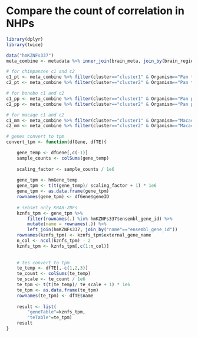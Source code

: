 # Compare the count of correlation in NHPs

```r
library(dplyr)
library(twice)
```

```r
data("hmKZNFs337")
meta_combine <- metadata %>% inner_join(brain_meta, join_by(brain_region==region))
```

```r
# for chimpanzee c1 and c2
c1_pt <- meta_combine %>% filter(cluster=="cluster1" & Organism=="Pan troglodytes") %>% select(Run)
c2_pt <- meta_combine %>% filter(cluster=="cluster2" & Organism=="Pan troglodytes") %>% select(Run)

# for bonobo c1 and c2
c1_pp <- meta_combine %>% filter(cluster=="cluster1" & Organism=="Pan paniscus") %>% select(Run)
c2_pp <- meta_combine %>% filter(cluster=="cluster2" & Organism=="Pan paniscus") %>% select(Run)

# for macaqe c1 and c2
c1_mm <- meta_combine %>% filter(cluster=="cluster1" & Organism=="Macaca mulatta") %>% select(Run)
c2_mm <- meta_combine %>% filter(cluster=="cluster2" & Organism=="Macaca mulatta") %>% select(Run)
```

```r
# genes convert to tpm
convert_tpm <- function(dfGene, dfTE){

    gene_temp <- dfGene[,c(-1)]
    sample_counts <- colSums(gene_temp)
    
    scaling_factor <- sample_counts / 1e6
    
    gene_tpm <- hmGene_temp
    gene_tpm <- t(t(gene_temp)/ scaling_factor + 1) * 1e6
    gene_tpm <- as.data.frame(gene_tpm)
    rownames(gene_tpm) <- dfGene$geneID
    
    # sebset only KRAB-ZNFs
    kznfs_tpm <- gene_tpm %>%
        filter(rownames(.) %in% hmKZNFs337$ensembl_gene_id) %>%
        mutate(name = rownames(.)) %>%
        left_join(hmKZNFs337, join_by("name"=="ensembl_gene_id"))
    rownames(kznfs_tpm) <- kznfs_tpm$external_gene_name
    n_col <- ncol(kznfs_tpm) - 2
    kznfs_tpm <- kznfs_tpm[,c(1:n_col)]
    
    
    # tes convert to tpm
    te_temp <- dfTE[,-c(1,2,3)]
    te_count <- colSums(te_temp)
    te_scale <- te_count / 1e6
    te_tpm <- t(t(te_temp)/ te_scale + 1) * 1e6
    te_tpm <- as.data.frame(te_tpm)
    rownames(te_tpm) <- dfTE$name
    
    result <- list(
        "geneTable"=kznfs_tpm, 
        "teTable"=te_tpm)
    result
}
    

```

